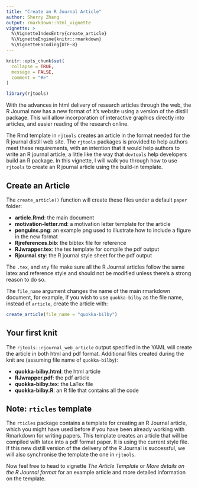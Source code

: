 ```yaml
---
title: "Create an R Journal Article"
author: Sherry Zhang
output: rmarkdown::html_vignette
vignette: >
  %\VignetteIndexEntry{create_article}
  %\VignetteEngine{knitr::rmarkdown}
  %\VignetteEncoding{UTF-8}
---
```


```r
knitr::opts_chunk$set(
  collapse = TRUE,
  message = FALSE,
  comment = "#>"
)
```

```r
library(rjtools)
```

With the advances in html delivery of research articles through the web, the R Journal now has a new format of it's website using a version of the distill package. This will allow incorporation of interactive graphics directly into articles, and easier reading of the research online. 

The Rmd template in `rjtools` creates an article in the format needed for the R journal distill web site. The `rjtools` packages is provided to help authors meet these requirements, with an intention that it would help authors to write an R journal article, a little like the way that `devtools` help developers build an R package. In this vignette, I will walk you through how to use `rjtools` to create an R journal article using the build-in template. 

## Create an Article

The `create_article()` function will create these files under a default `paper` folder: 

  - **article.Rmd**: the main document
  - **motivation-letter.md**: a motivation letter template for the article
  - **penguins.png**: an example png used to illustrate how to include a figure in the new format
  - **Rjreferences.bib**: the bibtex file for reference
  - **RJwrapper.tex**: the tex template for compile the pdf output
  - **Rjournal.sty**: the R journal style sheet for the pdf output

The `.tex`, and `sty` file make sure all the R Journal articles follow the same latex and reference style and should not be modified unless there's a strong reason to do so.

The `file_name` argument changes the name of the main rmarkdown document, for example, if you wish to use `quokka-bilby` as the file name, instead of `article`, create the article with: 

```r
create_article(file_name = "quokka-bilby")
```

## Your first knit

The `rjtools::rjournal_web_article` output specified in the YAML will create the article in both html and pdf format. Additional files created during the knit are (assuming file name of `quokka-bilby`):

  - **quokka-bilby.html**: the html article 
  - **RJwrapper.pdf**: the pdf article 
  - **quokka-bilby.tex**: the LaTex file 
  - **quokka-bilby.R**: an R file that contains all the code 
  
## Note: `rticles` template

The `rticles` package contains a template for creating an R Journal article, which you might have used before if you have been already working with Rmarkdown for writing papers. This template creates an article that will be compiled with latex into a pdf format paper. It is using the current style file. If this new distill version of the delivery of the R Journal is successful, we will also synchronise the template the one in `rjtools`. 

Now feel free to head to vignette *The Article Template* or *More details on the R Journal format* for an example article and more detailed information on the template. 
